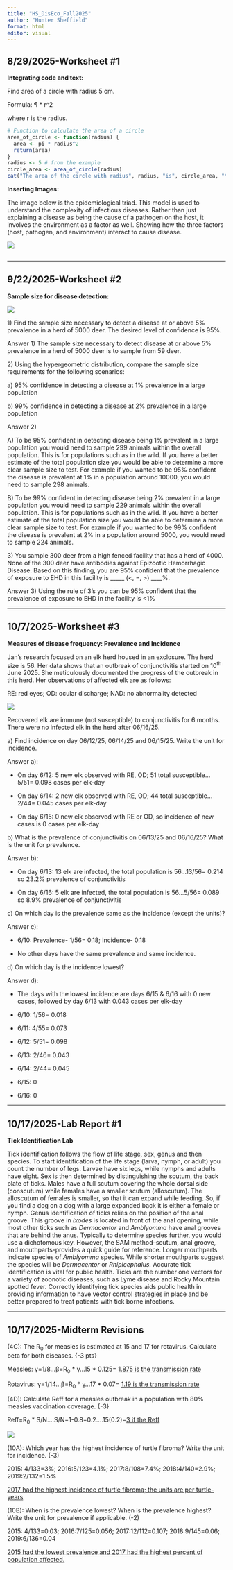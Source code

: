 ```yaml
---
title: "HS_DisEco_Fall2025"
author: "Hunter Sheffield"
format: html
editor: visual
---
```


## 8/29/2025-Worksheet #1

**Integrating code and text:**

Find area of a circle with radius 5 cm.

Formula: ¶ \* r\^2

where r is the radius.

```r
# Function to calculate the area of a circle
area_of_circle <- function(radius) {
  area <- pi * radius^2
  return(area)
}
radius <- 5 # from the example
circle_area <- area_of_circle(radius)
cat("The area of the circle with radius", radius, "is", circle_area, "\n")

```

**Inserting Images:**

The image below is the epidemiological triad. This model is used to understand the complexity of infectious diseases. Rather than just explaining a disease as being the cause of a pathogen on the host, it involves the environment as a factor as well. Showing how the three factors (host, pathogen, and environment) interact to cause disease.

![](images/clipboard-4098850719.png)

![]()

<hr>

## 9/22/2025-Worksheet #2

**Sample size for disease detection:**

![](images/clipboard-1758138076.png)

1\) Find the sample size necessary to detect a disease at or above 5% prevalence in a herd of 5000 deer. The desired level of confidence is 95%.

Answer 1) The sample size necessary to detect disease at or above 5% prevalence in a herd of 5000 deer is to sample from 59 deer.

2\) Using the hypergeometric distribution, compare the sample size requirements for the following scenarios:

a\) 95% confidence in detecting a disease at 1% prevalence in a large population

b\) 99% confidence in detecting a disease at 2% prevalence in a large population

Answer 2)

A\) To be 95% confident in detecting disease being 1% prevalent in a large population you would need to sample 299 animals within the overall population. This is for populations such as in the wild. If you have a better estimate of the total population size you would be able to determine a more clear sample size to test. For example if you wanted to be 95% confident the disease is prevalent at 1% in a population around 10000, you would need to sample 298 animals.

B\) To be 99% confident in detecting disease being 2% prevalent in a large population you would need to sample 229 animals within the overall population. This is for populations such as in the wild. If you have a better estimate of the total population size you would be able to determine a more clear sample size to test. For example if you wanted to be 99% confident the disease is prevalent at 2% in a population around 5000, you would need to sample 224 animals.

3\) You sample 300 deer from a high fenced facility that has a herd of 4000. None of the 300 deer have antibodies against Epizootic Hemorrhagic Disease. Based on this finding, you are 95% confident that the prevalence of exposure to EHD in this facility is \_\_\_\_\_ (\<, =, \>) \_\_\_\_%.

Answer 3) Using the rule of 3's you can be 95% confident that the prevalence of exposure to EHD in the facility is \<1%

<hr>

## 10/7/2025-Worksheet #3

**Measures of disease frequency: Prevalence and Incidence**

Jan’s research focused on an elk herd housed in an exclosure. The herd size is 56. Her data shows that an outbreak of conjunctivitis started on 10^th^ June 2025. She meticulously documented the progress of the outbreak in this herd. Her observations of affected elk are as follows:

RE: red eyes; OD: ocular discharge; NAD: no abnormality detected

![](images/clipboard-143554262.png)

Recovered elk are immune (not susceptible) to conjunctivitis for 6 months. There were no infected elk in the herd after 06/16/25.

a\) Find incidence on day 06/12/25, 06/14/25 and 06/15/25. Write the unit for incidence.

Answer a):

-   On day 6/12: 5 new elk observed with RE, OD; 51 total susceptible...5/51= 0.098 cases per elk-day

-   On day 6/14: 2 new elk observed with RE, OD; 44 total susceptible...2/44= 0.045 cases per elk-day

-   On day 6/15: 0 new elk observed with RE or OD, so incidence of new cases is 0 cases per elk-day

b\) What is the prevalence of conjunctivitis on 06/13/25 and 06/16/25? What is the unit for prevalence.

Answer b):

-   On day 6/13: 13 elk are infected, the total population is 56...13/56= 0.214 so 23.2% prevalence of conjunctivitis

-   On day 6/16: 5 elk are infected, the total population is 56...5/56= 0.089 so 8.9% prevalence of conjunctivitis

c\) On which day is the prevalence same as the incidence (except the units)?

Answer c):

-   6/10: Prevalence- 1/56= 0.18; Incidence- 0.18

-   No other days have the same prevalence and same incidence.

d\) On which day is the incidence lowest?

Answer d):

-   The days with the lowest incidence are days 6/15 & 6/16 with 0 new cases, followed by day 6/13 with 0.043 cases per elk-day

-   6/10: 1/56= 0.018

-   6/11: 4/55= 0.073

-   6/12: 5/51= 0.098

-   6/13: 2/46= 0.043

-   6/14: 2/44= 0.045

-   6/15: 0

-   6/16: 0

<hr>

## 10/17/2025-Lab Report #1

**Tick Identification Lab**

Tick identification follows the flow of life stage, sex, genus and then species. To start identification of the life stage (larva, nymph, or adult) you count the number of legs. Larvae have six legs, while nymphs and adults have eight. Sex is then determined by distinguishing the scutum, the back plate of ticks. Males have a full scutum covering the whole dorsal side (conscutum) while females have a smaller scutum (alloscutum). The alloscutum of females is smaller, so that it can expand while feeding. So, if you find a dog on a dog with a large expanded back it is either a female or nymph. Genus identification of ticks relies on the position of the anal groove. This groove in *Ixodes* is located in front of the anal opening, while most other ticks such as *Dermacentor* and *Amblyomma* have anal grooves that are behind the anus. Typically to determine species further, you would use a dichotomous key. However, the SAM method–scutum, anal groove, and mouthparts-provides a quick guide for reference. Longer mouthparts indicate species of *Amblyomma* species. While shorter mouthparts suggest the species will be *Dermacentor* or *Rhipicephalus.* Accurate tick identification is vital for public health. Ticks are the number one vectors for a variety of zoonotic diseases, such as Lyme disease and Rocky Mountain spotted fever. Correctly identifying tick species aids public health in providing information to have vector control strategies in place and be better prepared to treat patients with tick borne infections.

<hr>

## 10/17/2025-Midterm Revisions 

(4C): The R~0~ for measles is estimated at 15 and 17 for rotavirus. Calculate beta for both diseases. {-3 pts}

Measles: γ=1/8...β=R~0~ \* γ...15 \* 0.125= [1.875 is the transmission rate]{.underline}

Rotavirus: γ=1/14...β=R~0~ \* γ...17 \* 0.07= [1.19 is the transmission rate]{.underline}

(4D): Calculate Reff for a measles outbreak in a population with 80% measles vaccination coverage. {-3}

Reff=R~0~ \* S/N....S/N=1-0.8=0.2....15(0.2)=[3 if the Reff]{.underline}

![](images/clipboard-4020143711.png)

(10A): Which year has the highest incidence of turtle fibroma? Write the unit for incidence. (-3)

2015: 4/133=3%; 2016:5/123=4.1%; 2017:8/108=7.4%; 2018:4/140=2.9%; 2019:2/132=1.5%

[2017 had the highest incidence of turtle fibroma; the units are per turtle-years]{.underline}

(10B): When is the prevalence lowest? When is the prevalence highest? Write the unit for prevalence if applicable. (-2)

2015: 4/133=0.03; 2016:7/125=0.056; 2017:12/112=0.107; 2018:9/145=0.06; 2019:6/136=0.04

[2015 had the lowest prevalence and 2017 had the highest percent of population affected.]{.underline}
